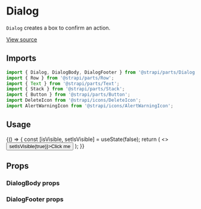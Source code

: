 <!--- Dialog.stories.mdx --->


<Meta title="Design System/Layouts/Dialog" component={Dialog} />

# Dialog

`Dialog` creates a box to confirm an action.

[View source](https://github.com/strapi/parts/tree/develop/packages/strapi-parts/src/Dialog)

## Imports

```js
import { Dialog, DialogBody, DialogFooter } from '@strapi/parts/Dialog';
import { Row } from '@strapi/parts/Row';
import { Text } from '@strapi/parts/Text';
import { Stack } from '@strapi/parts/Stack';
import { Button } from '@strapi/parts/Button';
import DeleteIcon from '@strapi/icons/DeleteIcon';
import AlertWarningIcon from '@strapi/icons/AlertWarningIcon';
```

## Usage

<Canvas>
  <Story name="base">
    {() => {
      const [isVisible, setIsVisible] = useState(false);
      return (
        <>
          <Button onClick={() => setIsVisible(true)}>Click me</Button>
          <Dialog onClose={() => setIsVisible(false)} title="Confirmation" isOpen={isVisible}>
            <DialogBody icon={<AlertWarningIcon />}>
              <Stack size={2}>
                <Row justifyContent="center">
                  <Text id="confirm-description">Are you sure you want to delete this?</Text>
                </Row>
              </Stack>
            </DialogBody>
            <DialogFooter
              startAction={
                <Button onClick={() => setIsVisible(false)} variant="tertiary">
                  Cancel
                </Button>
              }
              endAction={
                <Button variant="danger-light" startIcon={<DeleteIcon />}>
                  Confirm
                </Button>
              }
            />
          </Dialog>
        </>
      );
    }}
  </Story>
</Canvas>

## Props

<ArgsTable of={Dialog} />

### DialogBody props

<ArgsTable of={DialogBody} />

### DialogFooter props

<ArgsTable of={DialogFooter} />
